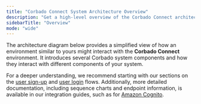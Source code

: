 ```yaml
---
title: "Corbado Connect System Architecture Overview"
description: "Get a high-level overview of the Corbado Connect architecture. Understand how it seamlessly integrates with your existing systems for passkey auth."
sidebarTitle: "Overview"
mode: "wide"
---
```



<Demo />

The architecture diagram below provides a simplified view of how an environment similar to yours might interact with the **Corbado Connect** environment. It introduces several Corbado system components and how they interact with different components of your system.

For a deeper understanding, we recommend starting with our sections on the [user sign-up](/corbado-connect/flows/user-sign-up) and [user login](/corbado-connect/flows/user-login) flows. Additionally, more detailed documentation, including sequence charts and endpoint information, is available in our integration guides, such as for [Amazon Cognito](/corbado-connect/integration/cognito).

<ArchitectureDiagram />